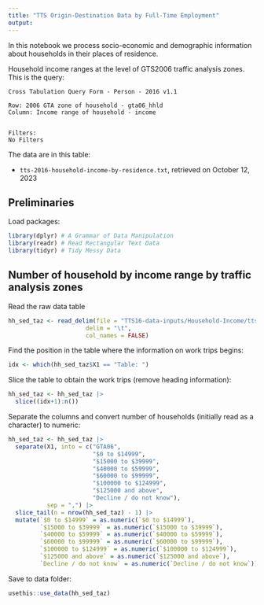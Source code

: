 ```yaml
---
title: "TTS Origin-Destination Data by Full-Time Employment"
output: 
---
```


In this notebook we process socio-economic and demographic information about households in their places of residence.

Household income ranges at the level of GTS2006 traffic analysis zones. This is the query:

```
Cross Tabulation Query Form - Person - 2016 v1.1

Row: 2006 GTA zone of household - gta06_hhld
Column: Income range of household - income


Filters:
No Filters
```
The data are in this table:

- `tts-2016-household-income-by-residence.txt`, retrieved on October 12, 2023

## Preliminaries

Load packages:
```r
library(dplyr) # A Grammar of Data Manipulation
library(readr) # Read Rectangular Text Data
library(tidyr) # Tidy Messy Data
```

## Number of household by income range by traffic analysis zones

Read the raw data table
```r
hh_sed_taz <- read_delim(file = "TTS16-data-inputs/Household-Income/tts-2016-household-income-by-taz.txt", 
                      delim = "\t", 
                      col_names = FALSE)
```

Find the position in the table where the information on work trips begins:
```r
idx <- which(hh_sed_taz$X1 == "Table: ")
```

Slice the table to obtain the work trips (remove heading information):
```r
hh_sed_taz <- hh_sed_taz |> 
  slice((idx+1):n())
```

Separate the columns and convert number of households (initially read as a character) to numeric:
```r
hh_sed_taz <- hh_sed_taz |>
  separate(X1, into = c("GTA06",
                        "$0 to $14999",
                        "$15000 to $39999",
                        "$40000 to $59999",
                        "$60000 to $99999",
                        "$100000 to $124999",
                        "$125000 and above",
                        "Decline / do not know"),
           sep = ",") |>
  slice_tail(n = nrow(hh_sed_taz) - 1) |>
  mutate(`$0 to $14999` = as.numeric(`$0 to $14999`),
         `$15000 to $39999` = as.numeric(`$15000 to $39999`),
         `$40000 to $59999` = as.numeric(`$40000 to $59999`),
         `$60000 to $99999` = as.numeric(`$60000 to $99999`),
         `$100000 to $124999` = as.numeric(`$100000 to $124999`),
         `$125000 and above` = as.numeric(`$125000 and above`),
         `Decline / do not know` = as.numeric(`Decline / do not know`))
```

Save to data folder:
```r
usethis::use_data(hh_sed_taz)
```


